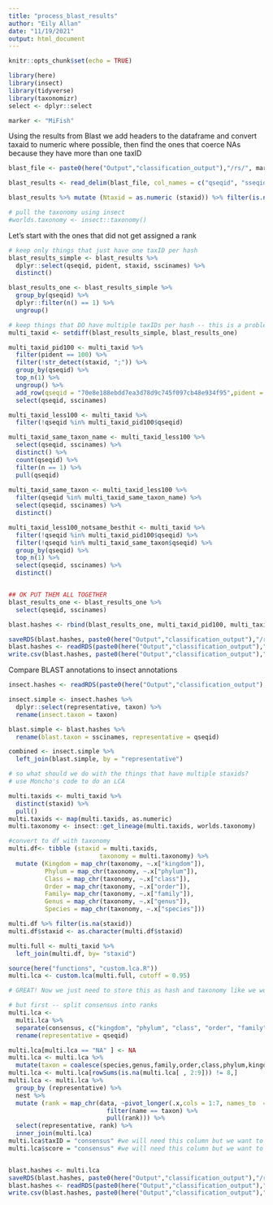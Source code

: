```yaml
---
title: "process_blast_results"
author: "Eily Allan"
date: "11/19/2021"
output: html_document
---
```


```r
knitr::opts_chunk$set(echo = TRUE)
```

```r
library(here)
library(insect)
library(tidyverse)
library(taxonomizr)
select <- dplyr::select

marker <- "MiFish"
```


Using the results from Blast we add headers to the dataframe and convert taxaid to numeric where possible, then find the ones that coerce NAs because they have more than one taxID

```r

blast_file <- paste0(here("Output","classification_output"),"/rs/", marker,"/Rosetta_mifish.txt")

blast_results <- read_delim(blast_file, col_names = c("qseqid", "sseqid", "sacc", "pident", "length", "mismatch", "gapopen", "qcovus", "qstart", "qend", "sstart", "send", "evalue", "bitscore", "staxid", "qlen", "sscinames", "sseq"), delim = "\t" )

blast_results %>% mutate (Ntaxid = as.numeric (staxid)) %>% filter(is.na(Ntaxid))

# pull the taxonomy using insect 
#worlds.taxonomy <- insect::taxonomy() 
```

Let's start with the ones that did not get assigned a rank

```r
# keep only things that just have one taxID per hash
blast_results_simple <- blast_results %>% 
  dplyr::select(qseqid, pident, staxid, sscinames) %>% 
  distinct() 

blast_results_one <- blast_results_simple %>%
  group_by(qseqid) %>%
  dplyr::filter(n() == 1) %>%
  ungroup() 

# keep things that DO have multiple taxIDs per hash -- this is a problem and well have to decide how to choose! 
multi_taxid <- setdiff(blast_results_simple, blast_results_one)

multi_taxid_pid100 <- multi_taxid %>% 
  filter(pident == 100) %>% 
  filter(!str_detect(staxid, ";")) %>% 
  group_by(qseqid) %>% 
  top_n(1) %>% 
  ungroup() %>% 
  add_row(qseqid = "70e8e188ebdd7ea3d78d9c745f097cb48e934f95",pident = 100.000, staxid = "245074", sscinames = "Entosphenus tridentatus") %>% 
  select(qseqid, sscinames)

multi_taxid_less100 <- multi_taxid %>% 
  filter(!qseqid %in% multi_taxid_pid100$qseqid) 

multi_taxid_same_taxon_name <- multi_taxid_less100 %>% 
  select(qseqid, sscinames) %>% 
  distinct() %>%
  count(qseqid) %>% 
  filter(n == 1) %>% 
  pull(qseqid)
 
multi_taxid_same_taxon <- multi_taxid_less100 %>% 
  filter(qseqid %in% multi_taxid_same_taxon_name) %>% 
  select(qseqid, sscinames) %>% 
  distinct()

multi_taxid_less100_notsame_besthit <- multi_taxid %>% 
  filter(!qseqid %in% multi_taxid_pid100$qseqid) %>% 
  filter(!qseqid %in% multi_taxid_same_taxon$qseqid) %>% 
  group_by(qseqid) %>% 
  top_n(1) %>% 
  select(qseqid, sscinames) %>% 
  distinct()


## OK PUT THEM ALL TOGETHER
blast_results_one <- blast_results_one %>% 
  select(qseqid, sscinames)

blast.hashes <- rbind(blast_results_one, multi_taxid_pid100, multi_taxid_same_taxon, multi_taxid_less100_notsame_besthit)

saveRDS(blast.hashes, paste0(here("Output","classification_output"),"/rs/", marker,"/hashes.annotated.blast.rds"))
blast.hashes <- readRDS(paste0(here("Output","classification_output"),"/rs/", marker,"/hashes.annotated.blast.rds"))
write.csv(blast.hashes, paste0(here("Output","classification_output"),"/rs/", marker,"/hashes.annotated.blast.csv"), row.names=FALSE)
```


Compare BLAST annotations to insect annotations 

```r
insect.hashes <- readRDS(paste0(here("Output","classification_output"),"/rs/", marker,"/hashes.annotated.rds"))

insect.simple <- insect.hashes %>% 
  dplyr::select(representative, taxon) %>% 
  rename(insect.taxon = taxon)

blast.simple <- blast.hashes %>% 
  rename(blast.taxon = sscinames, representative = qseqid)

combined <- insect.simple %>% 
  left_join(blast.simple, by = "representative")


```









```r
# so what should we do with the things that have multiple staxids? 
# use Moncho's code to do an LCA

multi.taxids <- multi_taxid %>% 
  distinct(staxid) %>%
  pull()
multi.taxids <- map(multi.taxids, as.numeric)
multi.taxonomy <- insect::get_lineage(multi.taxids, worlds.taxonomy) 

#convert to df with taxonomy
multi.df<- tibble (staxid = multi.taxids,
                         taxonomy = multi.taxonomy) %>%
  mutate (Kingdom = map_chr(taxonomy, ~.x["kingdom"]),
          Phylum = map_chr(taxonomy, ~.x["phylum"]),
          Class = map_chr(taxonomy, ~.x["class"]),
          Order = map_chr(taxonomy, ~.x["order"]),
          Family= map_chr(taxonomy, ~.x["family"]),
          Genus = map_chr(taxonomy, ~.x["genus"]),
          Species = map_chr(taxonomy, ~.x["species"]))

multi.df %>% filter(is.na(staxid))
multi.df$staxid <- as.character(multi.df$staxid)

multi.full <- multi_taxid %>% 
  left_join(multi.df, by= "staxid")

source(here("functions", "custom.lca.R"))
multi.lca <- custom.lca(multi.full, cutoff = 0.95)

# GREAT! Now we just need to store this as hash and taxonomy like we would get from the classification from insect to make it easy to merge them 

# but first -- split consensus into ranks
multi.lca <-
  multi.lca %>% 
  separate(consensus, c("kingdom", "phylum", "class", "order", "family", "genus", "species"), sep = '%') %>% 
  rename(representative = qseqid)

multi.lca[multi.lca == "NA" ] <- NA
multi.lca <- multi.lca %>% 
  mutate(taxon = coalesce(species,genus,family,order,class,phylum,kingdom))
multi.lca <- multi.lca[rowSums(is.na(multi.lca[ , 2:9])) != 8,] 
multi.lca <- multi.lca %>% 
  group_by (representative) %>% 
  nest %>% 
  mutate (rank = map_chr(data, ~pivot_longer(.x,cols = 1:7, names_to  = "rank", values_to ="name") %>% 
                           filter(name == taxon) %>% 
                           pull(rank))) %>% 
  select(representative, rank) %>% 
  inner_join(multi.lca)
multi.lca$taxID = "consensus" #we will need this column but we want to remember that this was a consensus
multi.lca$score = "consensus" #we will need this column but we want to remember that this was a consensus


blast.hashes <- multi.lca
saveRDS(blast.hashes, paste0(here("Output","classification_output"),"/rs/", marker,"/hashes.annotated.blast.rds"))
blast.hashes <- readRDS(paste0(here("Output","classification_output"),"/rs/", marker,"/hashes.annotated.blast.rds"))
write.csv(blast.hashes, paste0(here("Output","classification_output"),"/rs/", marker,"/hashes.annotated.blast.csv"))

```


